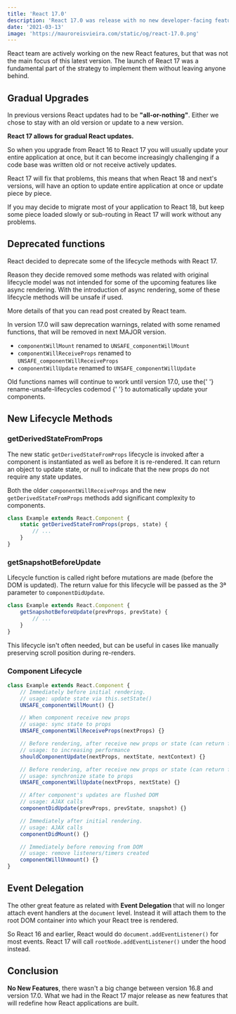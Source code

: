 ```yaml
---
title: 'React 17.0'
description: 'React 17.0 was release with no new developer-facing features, instead React team decided to focused on making it easier to upgrade React itself.'
date: '2021-03-13'
image: 'https://mauroreisvieira.com/static/og/react-17.0.png'
---
```


React team are actively working on the new React features, but that was not the main focus of this latest version.
The launch of React 17 was a fundamental part of the strategy to implement them without leaving anyone behind.

## Gradual Upgrades

In previous versions React updates had to be **"all-or-nothing"**.
Either we chose to stay with an old version or update to a new version.

**React 17 allows for gradual React updates.**

So when you upgrade from React 16 to React 17 you will usually update your entire application at once, but it can become increasingly challenging if a code base was written old or not receive actively updates.

React 17 will fix that problems, this means that when React 18 and next's versions, will have an option to update entire application at once or update piece by piece.

If you may decide to migrate most of your application to React 18, but keep some piece loaded slowly or sub-routing in React 17 will work without any problems.

## Deprecated functions

React decided to deprecate some of the lifecycle methods with React 17.

Reason they decide removed some methods was related with original lifecycle model was not intended for some of the upcoming features like async rendering.
With the introduction of async rendering, some of these lifecycle methods will be unsafe if used.

More details of that you can 
    <Anchor
        target="_blank"
        rel="noopener noreferrer"
        href="https://reactjs.org/blog/2018/03/27/update-on-async-rendering.html">
        read post
    </Anchor> created by React team.

In version 17.0 will saw deprecation warnings, related with some renamed functions, that will be removed in next MAJOR version.

-   `componentWillMount` renamed to `UNSAFE_componentWillMount`
-   `componentWillReceiveProps` renamed to `UNSAFE_componentWillReceiveProps`
-   `componentWillUpdate` renamed to `UNSAFE_componentWillUpdate`

<Alert skin="warning">
    Old functions names will continue to work until version 17.0, use the{' '}
    <Anchor
        target="_blank"
        rel="noopener noreferrer"
        href="https://github.com/reactjs/react-codemod#rename-unsafe-lifecycles">
        rename-unsafe-lifecycles codemod
    </Anchor>{' '}
    to automatically update your components.
</Alert>

## New Lifecycle Methods

### getDerivedStateFromProps

The new static `getDerivedStateFromProps` lifecycle is invoked after a component is instantiated as well as before it is re-rendered.
It can return an object to update state, or null to indicate that the new props do not require any state updates.

<Alert skin="warning">
    Both the older <code>componentWillReceiveProps</code> and the new
    <code>getDerivedStateFromProps</code> methods add significant complexity to components.
</Alert>

```jsx
class Example extends React.Component {
    static getDerivedStateFromProps(props, state) {
        // ...
    }
}
```

### getSnapshotBeforeUpdate

Lifecycle function is called right before mutations are made (before the DOM is updated).
The return value for this lifecycle will be passed as the 3ª parameter to `componentDidUpdate`.

```jsx
class Example extends React.Component {
    getSnapshotBeforeUpdate(prevProps, prevState) {
        // ...
    }
}
```

<Alert skin="info">
    This lifecycle isn't often needed, but can be useful in cases like manually
    preserving scroll position during re-renders.
</Alert>

### Component Lifecycle

```jsx
class Example extends React.Component {
    // Immediately before initial rendering.
    // usage: update state via this.setState()
    UNSAFE_componentWillMount() {}

    // When component receive new props
    // usage: sync state to props
    UNSAFE_componentWillReceiveProps(nextProps) {}

    // Before rendering, after receive new props or state (can return false to prevent rendering)
    // usage: to increasing performance
    shouldComponentUpdate(nextProps, nextState, nextContext) {}

    // Before rendering, after receive new props or state (can return false to prevent rendering)
    // usage: synchronize state to props
    UNSAFE_componentWillUpdate(nextProps, nextState) {}

    // After component's updates are flushed DOM
    // usage: AJAX calls
    componentDidUpdate(prevProps, prevState, snapshot) {}

    // Immediately after initial rendering.
    // usage: AJAX calls
    componentDidMount() {}

    // Immediately before removing from DOM
    // usage: remove listeners/timers created
    componentWillUnmount() {}
}
```

## Event Delegation

The other great feature as related with **Event Delegation** that will no longer attach event handlers at the `document` level.
Instead it will attach them to the root DOM container into which your React tree is rendered.

So React 16 and earlier, React would do `document.addEventListener()` for most events.
React 17 will call `rootNode.addEventListener()` under the hood instead.

## Conclusion

**No New Features**, there wasn't a big change between version 16.8 and version 17.0.
What we had in the React 17 major release as new features that will redefine how React applications are built.
